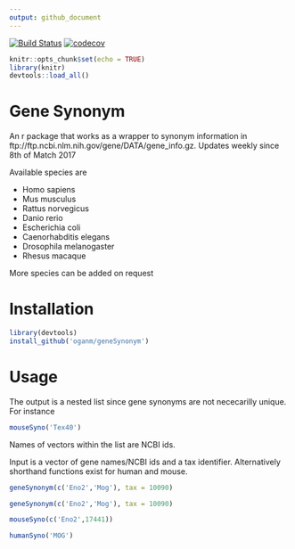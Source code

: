 ```yaml
---
output: github_document
---
```

[![Build Status](https://travis-ci.org/oganm/geneSynonym.svg?branch=master)](https://travis-ci.org/oganm/geneSynonym) [![codecov](https://codecov.io/gh/oganm/geneSynonym/branch/master/graph/badge.svg)](https://codecov.io/gh/oganm/geneSynonym)

```r
knitr::opts_chunk$set(echo = TRUE)
library(knitr)
devtools::load_all()
```
# Gene Synonym
An r package that works as a wrapper to synonym information in ftp://ftp.ncbi.nlm.nih.gov/gene/DATA/gene_info.gz. Updates weekly since 8th of Match 2017

Available species are

* Homo sapiens
* Mus musculus
* Rattus norvegicus
* Danio rerio
* Escherichia coli
* Caenorhabditis elegans
* Drosophila melanogaster
* Rhesus macaque

More species can be added on request

Installation
============
```r
library(devtools)
install_github('oganm/geneSynonym')
```

Usage
===========
The output is a nested list since gene synonyms are not nececarilly unique. For instance

```r
mouseSyno('Tex40')
```

Names of vectors within the list are NCBI ids.

Input is a vector of gene names/NCBI ids and a tax identifier. Alternatively shorthand functions exist for human and mouse.

```r
geneSynonym(c('Eno2','Mog'), tax = 10090)

geneSynonym(c('Eno2','Mog'), tax = 10090)

mouseSyno(c('Eno2',17441))

humanSyno('MOG')
```
